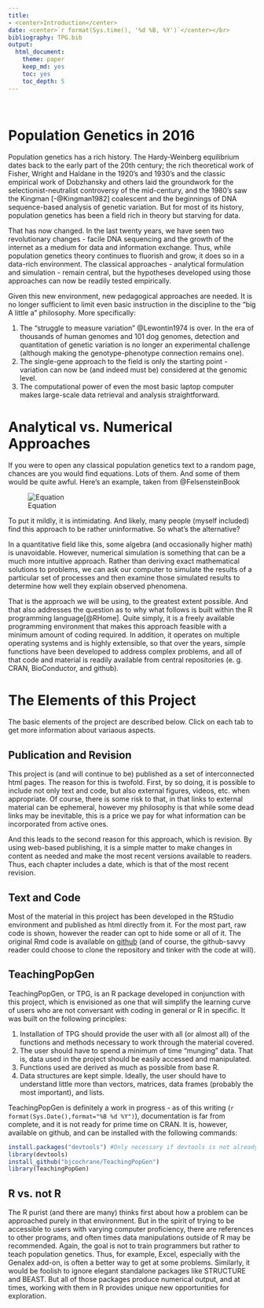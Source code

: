 ```yaml
---
title: 
- <center>Introduction</center>
date: <center>`r format(Sys.time(), '%d %B, %Y')`</center></br>
bibliography: TPG.bib
output:
  html_document:
    theme: paper
    keep_md: yes
    toc: yes
    toc_depth: 5
---
```

</br>

# Population Genetics in 2016

Population genetics has a rich history.  The Hardy-Weinberg equilibrium dates back to the early part of the 20th century; the rich theoretical work of Fisher, Wright and Haldane in the 1920's and 1930's and the classic empirical work of Dobzhansky and others laid the groundwork for the selectionist-neutralist controversy of the mid-century, and the 1980's saw the Kingman [-@Kingman1982] coalescent and the beginnings of DNA sequence-based analysis of genetic variation.  But for most of its history, population genetics has been a field rich in theory but starving for data.

That has now changed.  In the last twenty years, we have seen two revolutionary changes - facile DNA sequencing and the growth of the internet as a medium for data and information exchange.  Thus, while population genetics theory continues to fluorish and grow, it does so in a data-rich environment. The classical approaches - analytical formulation and simulation - remain central, but the hypotheses developed using those approaches can now be readily tested empirically.

Given this new environment, new pedagogical approaches are needed.  It is no longer sufficient to limit even basic instruction in the discipline to the "big A little a" philosophy.  More specifically:

1.  The "struggle to measure variation" @Lewontin1974 is over.  In the era of thousands of human genomes and 101 dog genomes, detection and quantitation of genetic variation is no longer an experimental challenge (although making the genotype-phenotype connection remains one).
2.  The single-gene approach to the field is only the starting point - variation can now be (and indeed must be) considered at the genomic level.  
3.  The computational power of even the most basic laptop computer makes large-scale data retrieval and analysis straightforward.

# Analytical vs. Numerical Approaches

If you were to open any classical population genetics text to a random page, chances are you would find equations.  Lots of them.  And some of them would be quite awful.  Here's an example, taken from @FelsensteinBook

![Equation](https://dl.dropboxusercontent.com/u/9752688/QPopgen/TutorialFigs/Equation.jpg)

To put it mildly, it is intimidating.  And likely, many people (myself included) find this approach to be rather uninformative.  So what's the alternative?

In a quantitative field like this, some algebra (and occasionally higher math) is unavoidable.  However, numerical simulation is something that can be a much more intuitive approach.  Rather than deriving exact mathematical solutions to problems, we can ask our computer to simulate the results of a particular set of processes and then examine those simulated results to determine how well they explain observed phenomena.  

That is the approach we will be using, to the greatest extent possible.  And that also addresses the question as to why what follows is built within the R programming language[@RHome].  Quite simply, it is a freely available programming environment that makes this approach feasible with a minimum amount of coding required.  In addition, it operates on multiple operating systems and is highly extensible, so that over the years, simple functions have been developed to address complex problems, and all of that code and material is readily available from central repositories (e. g. CRAN, BioConductor, and github).


# The Elements of this Project 

The basic elements of the project are described below.  Click on each tab to get more information about variaous aspects.

## Publication and Revision

This project is (and will continue to be) published as a set of interconnected html pages.  The reason for this is twofold.  First, by so doing, it is possible to include not only text and code, but also external figures, videos, etc. when appropriate.  Of course, there is some risk to that, in that links to external material can be ephemeral, however my philosophy is that while some dead links may be inevitable, this is a price we pay for what information can be incorporated from active ones.

And this leads to the second reason for this approach, which is revision.  By using web-based publishing, it is a simple matter to make changes in content as needed and make the most recent versions available to readers.  Thus, each chapter includes a date, which is that of the most recent revision.  

##  Text and Code

Most of the material in this project has been developed in the RStudio environment and published as html directly from it.  For the most part, raw code is shown, however the reader can opt to hide some or all of it.  The original Rmd code is available on [github](http://www.github.com/bjcochrane/PopGenWithR) (and of course, the github-savvy reader could choose to clone the repository and tinker with the code at will).



## TeachingPopGen

TeachingPopGen, or TPG, is an R package developed in conjunction with this project, which is envisioned as one that will simplify the learning curve of users who are not conversant with coding in general or R in specific.  It was built on the following principles:

1.  Installation of TPG should provide the user with all (or almost all) of the functions and methods necessary to work through the material covered.
2.  The user should have to spend a minimum of time "munging" data.  That is, data used in the project should be easily accessed and manipulated.  
3.  Functions used are derived as much as possible from base R.  
3.  Data structures are kept simple.  Ideally, the user should have to understand little more than vectors, matrices, data frames (probably the most important), and lists.

TeachingPopGen is definitely a work in progress - as of this writing (`r format(Sys.Date(),format="%B %d %Y")`), documentation is far from complete, and it is not ready for prime time on CRAN.  It is, however, available on github, and can be installed with the following commands:

```r
install.packages("devtools") #Only necessary if devtools is not already installed.
library(devtools)
install_github("bjcochrane/TeachingPopGen")
library(TeachingPopGen)
```

## R vs. not R

The R purist (and there are many) thinks first about how a problem can be approached purely in that environment.  But in the spirit of trying to be accessible to users with varying computer proficiency, there are references to other programs, and often times data manipulations outside of R may be recommended.  Again, the goal is not to train programmers but rather to teach population genetics.  Thus, for example, Excel, especially with the Genalex add-on, is often a better way to get at some problems.  Similarly, it would be foolish to ignore elegant standalone packages like STRUCTURE and BEAST.  But all of those packages produce numerical output, and at times, working with them in R provides unique new opportunities for exploration.


